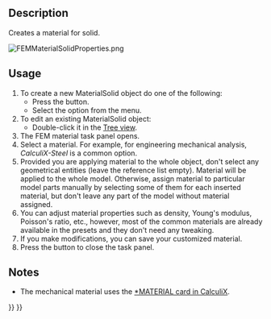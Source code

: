 <languages/>

{{Docnav
|[[FEM_Analysis|Analysis container]]
|[[FEM_MaterialFluid|Material for fluid]]
|[[FEM_Workbench|FEM]]
|IconL=FEM_Analysis.svg
|IconR=FEM_MaterialFluid.svg
|IconC=Workbench_FEM.svg
}}

{{GuiCommandContainer|
{{GuiCommand
|Name=FEM MaterialSolid
|MenuLocation=Model → Materials → Material for solid
|Workbenches=[[FEM_Workbench|FEM]]
|Shortcut={{KEY|M}} {{KEY|S}}
|SeeAlso=[[FEM_tutorial|FEM tutorial]]
}}
{{GuiCommandFemInfo
|Solvers=All
}}
}}

==Description==

Creates a material for solid.

[[File:FEMMaterialSolidProperties.png]]
{{Caption|The FEM material task panel}}

==Usage==

# To create a new MaterialSolid object do one of the following:
#* Press the {{Button|[[Image:FEM_MaterialSolid.svg|16px]] [[FEM_MaterialSolid|Material for solid]]}} button.
#* Select the {{MenuCommand|Model → Materials → [[Image:FEM_MaterialSolid.svg|16px]] Material for solid‏‎}} option from the menu.
# To edit an existing MaterialSolid object:
#* Double-click it in the [[Tree_view|Tree view]].
# The FEM material task panel opens.
# Select a material. For example, for engineering mechanical analysis, ''CalculiX-Steel'' is a common option.
# Provided you are applying material to the whole object, don't select any geometrical entities (leave the reference list empty). Material will be applied to the whole model. Otherwise, assign material to particular model parts manually by selecting some of them for each inserted material, but don't leave any part of the model without material assigned.
# You can adjust material properties such as density, Young's modulus, Poisson's ratio, etc., however, most of the common materials are already available in the presets and they don't need any tweaking.
# If you make modifications, you can save your customized material.
# Press the {{Button|Close}} button to close the task panel.

==Notes==

* The mechanical material uses the [https://web.mit.edu/calculix_v2.7/CalculiX/ccx_2.7/doc/ccx/node216.html *MATERIAL card in CalculiX].


{{Docnav
|[[FEM_Analysis|Analysis container]]
|[[FEM_MaterialFluid|Material for fluid]]
|[[FEM_Workbench|FEM]]
|IconL=FEM_Analysis.svg
|IconR=FEM_MaterialFluid.svg
|IconC=Workbench_FEM.svg
}}

{{FEM Tools navi{{#translation:}}}}
{{Userdocnavi{{#translation:}}}}
{{clear}}